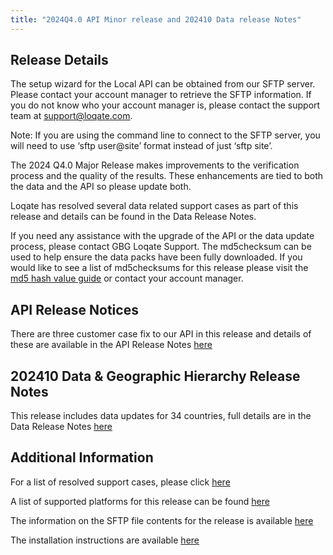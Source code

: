 ```yaml
---
title: "2024Q4.0 API Minor release and 202410 Data release Notes"
---
```


## Release Details

The setup wizard for the Local API can be obtained from our SFTP server. Please contact your account manager to retrieve the SFTP information. If you do not know who your account manager is, please contact the support team at support@loqate.com.

<Note>
  Note: If you are using the command line to connect to the SFTP server, you
  will need to use ‘sftp user@site’ format instead of just ‘sftp site’.
</Note>

The 2024 Q4.0 Major Release makes improvements to the verification process and the quality of the results. These enhancements are tied to both the data and the API so please update both.

Loqate has resolved several data related support cases as part of this release and details can be found in the Data Release Notes.

If you need any assistance with the upgrade of the API or the data update process, please contact GBG Loqate Support. The md5checksum can be used to help ensure the data packs have been fully downloaded. If you would like to see a list of md5checksums for this release please visit the [md5 hash value guide](/support/md5-hash-values-guide/) or contact your account manager.

## API Release Notices

There are three customer case fix to our API in this release and details of these are available in the API Release Notes [here](https://support.loqate.com/wp-content/uploads/2024/10/2024Q4.0_API_MajorReleaseNotes.pdf)

## 202410 Data & Geographic Hierarchy Release Notes

This release includes data updates for 34 countries, full details are in the Data Release Notes [here](https://support.loqate.com/wp-content/uploads/2024/10/202410-Data-Release-Notes.pdf)

## Additional Information

For a list of resolved support cases, please click [here](https://support.loqate.com/wp-content/uploads/2024/10/202410-Resolved-Cases.pdf)

A list of supported platforms for this release can be found [here](/getting-started/platforms/)

The information on the SFTP file contents for the release is available [here](/release-information/sftp-content/)

The installation instructions are available [here](/tutorials/loqate-installation-instructions/)
